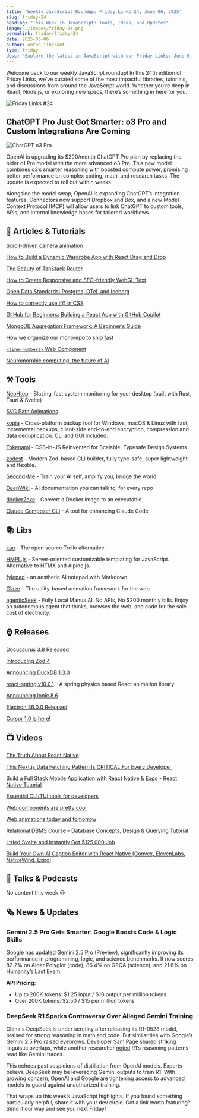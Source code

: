 ```yaml
---
title: 'Weekly JavaScript Roundup: Friday Links 24, June 06, 2025'
slug: friday-24
heading: "This Week in JavaScript: Tools, Ideas, and Updates"
image: ./images/friday-24.png
permalink: friday/friday-24
date: 2025-06-06
author: anton liberant
type: friday
desc: "Explore the latest in JavaScript with our Friday Links: June 6, 2025. Tools, articles, and trends that shaped this week in the JS ecosystem."
---
```


Welcome back to our weekly JavaScript roundup! In this 24th edition of Friday Links, we’ve curated some of the most impactful libraries, tutorials, and discussions from around the JavaScript world. Whether you’re deep in React, Node.js, or exploring new specs, there’s something in here for you.

![Friday Links #24](./images/friday-24.png)

## ChatGPT Pro Just Got Smarter: o3 Pro and Custom Integrations Are Coming

![ChatGPT o3 Pro](./images/chatgpt-o3.png)

OpenAI is upgrading its $200/month ChatGPT Pro plan by replacing the older o1 Pro model with the more advanced o3 Pro. This new model combines o3’s smarter reasoning with boosted compute power, promising better performance on complex coding, math, and research tasks. The update is expected to roll out within weeks.

Alongside the model swap, OpenAI is expanding ChatGPT’s integration features. Connectors now support Dropbox and Box, and a new Model Context Protocol (MCP) will allow users to link ChatGPT to custom tools, APIs, and internal knowledge bases for tailored workflows.

## 📜 Articles & Tutorials

[Scroll-driven camera animation](https://garden.bradwoods.io/notes/javascript/three-js/scroll-driven-camera-animation)

[How to Build a Dynamic Wardrobe App with React Drag and Drop](https://www.freecodecamp.org/news/how-to-build-a-dynamic-wardrobe-app-with-react-drag-and-drop/)

[The Beauty of TanStack Router](https://tkdodo.eu/blog/the-beauty-of-tan-stack-router)

[How to Create Responsive and SEO-friendly WebGL Text](https://tympanus.net/codrops/2025/06/05/how-to-create-responsive-and-seo-friendly-webgl-text/)

[Open Data Standards: Postgres, OTel, and Iceberg](https://supabase.com/blog/open-data-standards-postgres-otel-iceberg)

[How to correctly use if() in CSS](https://css-tip.com/inline-if/)

[GitHub for Beginners: Building a React App with GitHub Copilot](https://github.blog/ai-and-ml/github-copilot/github-for-beginners-building-a-react-app-with-github-copilot/)

[MongoDB Aggregation Framework: A Beginner’s Guide](https://foojay.io/today/mongodb-aggregation-framework-a-beginners-guide/)

[How we organize our monorepo to ship fast](https://graphite.dev/blog/how-we-organize-our-monorepo-to-ship-fast)

[`<line-numbers>` Web Component](https://www.zachleat.com/web/line-numbers/)

[Neuromorphic computing: the future of AI ](https://www.lanl.gov/media/publications/1663/1269-neuromorphic-computing)

## ⚒️ Tools

[NeoHtop](https://github.com/Abdenasser/neohtop) - Blazing-fast system monitoring for your desktop (built with Rust, Tauri & Svelte)

[SVG Path Animations](https://tools.ui-layouts.com/svg-line-draw)

[kopia](https://github.com/kopia/kopia) - Cross-platform backup tool for Windows, macOS & Linux with fast, incremental backups, client-side end-to-end encryption, compression and data deduplication. CLI and GUI included.

[Tokenami](https://github.com/tokenami/tokenami) - CSS-in-JS Reinvented for Scalable, Typesafe Design Systems

[zodest](https://github.com/tunnckoCore/zodest) - Modern Zod-based CLI builder, fully type-safe, super lightweight and flexible.

[Second-Me](https://github.com/mindverse/Second-Me) - Train your AI self, amplify you, bridge the world

[DeepWiki](https://deepwiki.com/) - AI documentation you can talk to, for every repo

[docker2exe](https://github.com/rzane/docker2exe) - Convert a Docker image to an executable

[Claude Composer CLI](https://github.com/possibilities/claude-composer) -  A tool for enhancing Claude Code

## 📚 Libs

[kan](https://github.com/kanbn/kan) - The open source Trello alternative.

[HMPL.js](https://github.com/hmpl-language/hmpl) - Server-oriented customizable templating for JavaScript. Alternative to HTMX and Alpine.js.

[fylepad](https://github.com/imrofayel/fylepad) - an aesthetic AI notepad with Markdown.

[Glaze](https://github.com/dnnsjsk/glaze) - The utility-based animation framework for the web.

[agenticSeek](https://github.com/Fosowl/agenticSeek) - Fully Local Manus AI. No APIs, No $200 monthly bills. Enjoy an autonomous agent that thinks, browses the web, and code for the sole cost of electricity. 

## ⌚ Releases

[Docusaurus 3.8 Released](https://docusaurus.io/blog/releases/3.8)

[Introducing Zod 4](https://zod.dev/v4)

[Announcing DuckDB 1.3.0](https://duckdb.org/2025/05/21/announcing-duckdb-130.html)

[react-spring v10.0.1](https://github.com/pmndrs/react-spring/releases/tag/v10.0.1) - A spring physics based React animation library

[Announcing Ionic 8.6](https://ionic.io/blog/announcing-ionic-8-6)

[Electron 36.0.0 Released](https://www.electronjs.org/blog/electron-36-0)

[Cursor 1.0 is here!](https://www.cursor.com/en/changelog/1-0)

## 📺 Videos

[The Truth About React Native](https://www.youtube.com/watch?v=GoDXfzpYGTc)

[This Next.js Data Fetching Pattern Is CRITICAL For Every Developer](https://www.youtube.com/watch?v=bKm1rNaCFOo)

[Build a Full Stack Mobile Application with React Native & Expo - React Native Tutorial](https://www.youtube.com/watch?v=vk13GJi4Vd0)

[Essential CLI/TUI tools for developers](https://www.youtube.com/watch?v=hsPzLalRnpc)

[Web components are pretty cool](https://www.youtube.com/watch?v=DbNriWLHHjA)

[Web animations today and tomorrow](https://www.youtube.com/watch?v=UcXWY057YuQ)

[Relational DBMS Course – Database Concepts, Design & Querying Tutorial](https://www.youtube.com/watch?v=NdeeSEknp58)

[I tried Svelte and Instantly Got $125,000 Job](https://www.youtube.com/watch?v=M2X-t7d8g9s)

[Build Your Own AI Caption Editor with React Native (Convex, ElevenLabs, NativeWind, Expo)](https://www.youtube.com/watch?v=Snw0b-PMhsU)

## 🎤 Talks & Podcasts

No content this week 😢

## 🗞️ News & Updates

### Gemini 2.5 Pro Gets Smarter: Google Boosts Code & Logic Skills

Google [has updated](https://blog.google/products/gemini/gemini-2-5-pro-latest-preview/) Gemini 2.5 Pro (Preview), significantly improving its performance in programming, logic, and science benchmarks. It now scores 82.2% on Aider Polyglot (code), 86.4% on GPQA (science), and 21.6% on Humanity’s Last Exam.

**API Pricing:**

- Up to 200K tokens: $1.25 input / $10 output per million tokens
- Over 200K tokens: $2.50 / $15 per million tokens

### DeepSeek R1 Sparks Controversy Over Alleged Gemini Training

China's DeepSeek is under scrutiny after releasing its R1-0528 model, praised for strong reasoning in math and code. But similarities with Google’s Gemini 2.5 Pro raised eyebrows. Developer Sam Page [shared](https://x.com/Sam_Page_/status/1929964349189160980) striking linguistic overlaps, while another researcher [noted](https://x.com/Sam_Page_/status/1929964349189160980) R1’s reasoning patterns read like Gemini traces.

This echoes past suspicions of distillation from OpenAI models. Experts believe DeepSeek may be leveraging Gemini outputs to train R1. With growing concern, OpenAI and Google are tightening access to advanced models to guard against unauthorized training.

That wraps up this week’s JavaScript highlights. If you found something particularly helpful, share it with your dev circle. Got a link worth featuring? Send it our way and see you next Friday!